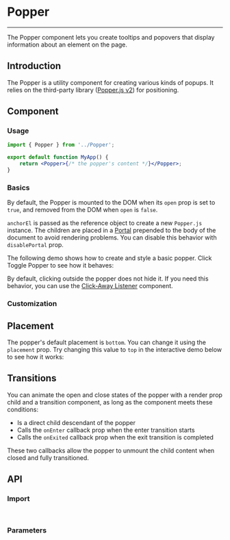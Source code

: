 
<Meta title="Utils/Popper" />

# Popper

---

The Popper component lets you create tooltips and popovers that display information about an element on the page.

## Introduction

The Popper is a utility component for creating various kinds of popups. It relies on the third-party library ([Popper.js v2](https://popper.js.org/docs/v2/)) for positioning.

## Component

### Usage

```jsx
import { Popper } from '../Popper';

export default function MyApp() {
    return <Popper>{/* the popper's content */}</Popper>;
}
```

### Basics

By default, the Popper is mounted to the DOM when its `open` prop is set to `true`, and removed from the DOM when `open` is `false`.

`anchorEl` is passed as the reference object to create a new `Popper.js` instance. The children are placed in a [Portal](?path=/docs/utils-portal--docs) prepended to the body of the document to avoid rendering problems. You can disable this behavior with `disablePortal` prop.

The following demo shows how to create and style a basic popper. Click Toggle Popper to see how it behaves:

<Canvas sourceState="hidden" of={SelectDefaultStories.PlacementPopper} />

By default, clicking outside the popper does not hide it. If you need this behavior, you can use the [Click-Away Listener](?path=/docs/utils-clickawaylistener--docs) component.

### Customization

## Placement

The popper's default placement is `bottom`. You can change it using the `placement` prop. Try changing this value to `top` in the interactive demo below to see how it works:

## Transitions

You can animate the open and close states of the popper with a render prop child and a transition component, as long as the component meets these conditions:

-   Is a direct child descendant of the popper
-   Calls the `onEnter` callback prop when the enter transition starts
-   Calls the `onExited` callback prop when the exit transition is completed

These two callbacks allow the popper to unmount the child content when closed and fully transitioned.

## API

### Import

```jsx
import { Popper } from '../Popper';
```

### Parameters

<ArgTypes of={Popper} />
